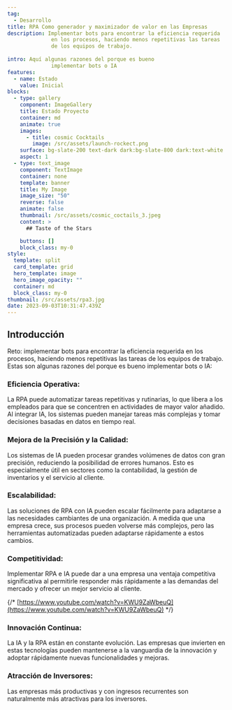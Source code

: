 ```yaml
---
tag:
  - Desarrollo
title: RPA Como generador y maximizador de valor en las Empresas
description: Implementar bots para encontrar la eficiencia requerida 
              en los procesos, haciendo menos repetitivas las tareas 
              de los equipos de trabajo. 
              
intro: Aquí algunas razones del porque es bueno 
              implementar bots o IA
features:
  - name: Estado
    value: Inicial
blocks:
  - type: gallery
    component: ImageGallery
    title: Estado Proyecto
    container: md
    animate: true
    images:
      - title: cosmic Cocktails
        image: /src/assets/launch-rockect.png
    surface: bg-slate-200 text-dark dark:bg-slate-800 dark:text-white
    aspect: 1
  - type: text_image
    component: TextImage
    container: none
    template: banner
    title: My Image
    image_size: "50"
    reverse: false
    animate: false
    thumbnail: /src/assets/cosmic_coctails_3.jpeg
    content: >
      ## Taste of the Stars

    buttons: []
    block_class: my-0
style:
  template: split
  card_template: grid
  hero_template: image
  hero_image_opacity: ""
  container: md
  block_class: my-0
thumbnail: /src/assets/rpa3.jpg
date: 2023-09-03T10:31:47.439Z
---
```


## Introducción

Reto: implementar bots para encontrar la eficiencia requerida en los procesos, haciendo menos repetitivas las tareas de los equipos de trabajo. Estas son algunas razones del porque es bueno implementar bots o IA:


### Eficiencia Operativa:

La RPA puede automatizar tareas repetitivas y rutinarias, lo que libera a los empleados para que se concentren en actividades de mayor valor añadido. Al integrar IA, los sistemas pueden manejar tareas más complejas y tomar decisiones basadas en datos en tiempo real.

### Mejora de la Precisión y la Calidad:

Los sistemas de IA pueden procesar grandes volúmenes de datos con gran precisión, reduciendo la posibilidad de errores humanos. Esto es especialmente útil en sectores como la contabilidad, la gestión de inventarios y el servicio al cliente.

### Escalabilidad:

Las soluciones de RPA con IA pueden escalar fácilmente para adaptarse a las necesidades cambiantes de una organización. A medida que una empresa crece, sus procesos pueden volverse más complejos, pero las herramientas automatizadas pueden adaptarse rápidamente a estos cambios.

### Competitividad:

Implementar RPA e IA puede dar a una empresa una ventaja competitiva significativa al permitirle responder más rápidamente a las demandas del mercado y ofrecer un mejor servicio al cliente.

{/* [https://www.youtube.com/watch?v=KWU9ZaWbeuQ](https://www.youtube.com/watch?v=KWU9ZaWbeuQ) */}

### Innovación Continua:

La IA y la RPA están en constante evolución. Las empresas que invierten en estas tecnologías pueden mantenerse a la vanguardia de la innovación y adoptar rápidamente nuevas funcionalidades y mejoras.

### Atracción de Inversores:

Las empresas más productivas y con ingresos recurrentes son naturalmente más atractivas para los inversores.